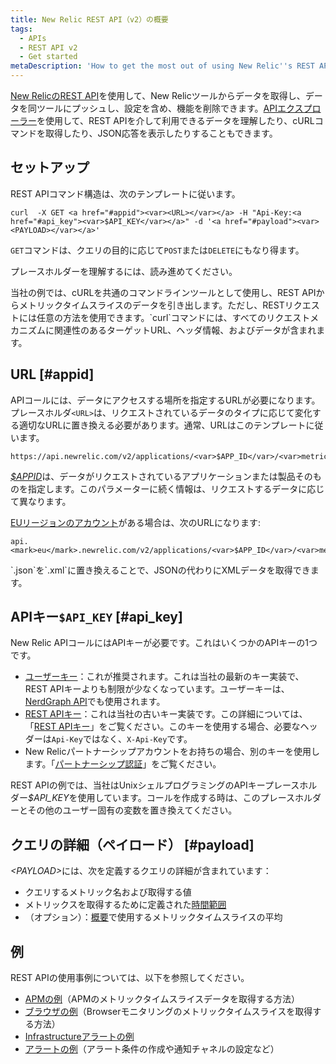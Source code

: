 ```yaml
---
title: New Relic REST API（v2）の概要
tags:
  - APIs
  - REST API v2
  - Get started
metaDescription: 'How to get the most out of using New Relic''s REST API (v2) , including a demo, setup and format requirements, and links to detailed examples.'
---
```


[New RelicのREST API](/docs/apis/getting-started/introduction-new-relic-apis)を使用して、New Relicツールからデータを取得し、データを同ツールにプッシュし、設定を含め、機能を削除できます。[APIエクスプローラー](/docs/apis/rest-api-v2/api-explorer-v2/getting-started-new-relics-api-explorer)を使用して、REST APIを介して利用できるデータを理解したり、cURLコマンドを取得したり、JSON応答を表示したりすることもできます。

## セットアップ

REST APIコマンド構造は、次のテンプレートに従います。

```
curl  -X GET <a href="#appid"><var><URL></var></a> -H "Api-Key:<a href="#api_key"><var>$API_KEY</var></a>" -d '<a href="#payload"><var><PAYLOAD></var></a>'
```

`GET`コマンドは、クエリの目的に応じて`POST`または`DELETE`にもなり得ます。

プレースホルダーを理解するには、読み進めてください。

<Callout variant="tip">
  当社の例では、cURLを共通のコマンドラインツールとして使用し、REST APIからメトリックタイムスライスのデータを引き出します。ただし、RESTリクエストには任意の方法を使用できます。`curl`コマンドには、すべてのリクエストメカニズムに関連性のあるターゲットURL、ヘッダ情報、およびデータが含まれます。
</Callout>

## URL [#appid]

APIコールには、データにアクセスする場所を指定するURLが必要になります。プレースホルダ`<URL>`は、リクエストされているデータのタイプに応じて変化する適切なURLに置き換える必要があります。通常、URLはこのテンプレートに従います。

```
https://api.newrelic.com/v2/applications/<var>$APP_ID</var>/<var>metrics/data.json</var>
```

<var>[$APPID](/docs/apis/rest-api-v2/requirements/finding-product-id)</var>は、データがリクエストされているアプリケーションまたは製品そのものを指定します。このパラメーターに続く情報は、リクエストするデータに応じて異なります。

[EUリージョンのアカウント](/docs/using-new-relic/welcome-new-relic/getting-started/introduction-eu-region-data-center)がある場合は、次のURLになります:

```
api.<mark>eu</mark>.newrelic.com/v2/applications/<var>$APP_ID</var>/<var>metrics/data.json</var>
```

<Callout variant="tip">
  `.json`を`.xml`に置き換えることで、JSONの代わりにXMLデータを取得できます。
</Callout>

## APIキー`$API_KEY` [#api_key]

New Relic APIコールにはAPIキーが必要です。これはいくつかのAPIキーの1つです。

* [ユーザーキー](/docs/apis/get-started/intro-apis/types-new-relic-api-keys#user-api-key)：これが推奨されます。これは当社の最新のキー実装で、REST APIキーよりも制限が少なくなっています。ユーザーキーは、[NerdGraph API](/docs/apis/nerdgraph/get-started/introduction-new-relic-nerdgraph)でも使用されます。
* [REST APIキー](/docs/apis/get-started/intro-apis/types-new-relic-api-keys#rest-api-key)：これは当社の古いキー実装です。この詳細については、「[REST APIキー](/docs/apis/get-started/intro-apis/types-new-relic-api-keys#rest-api-key)」をご覧ください。このキーを使用する場合、必要なヘッダーは`Api-Key`ではなく、`X-Api-Key`です。
* New Relicパートナーシップアカウントをお持ちの場合、別のキーを使用します。「[パートナーシップ認証](/docs/apis/rest-api-v2/get-started/admin-users-api-key-partnerships)」をご覧ください。

REST APIの例では、当社はUnixシェルプログラミングのAPIキープレースホルダー<var>$API_KEY</var>を使用しています。コールを作成する時は、このプレースホルダーとその他のユーザー固有の変数を置き換えてください。

## クエリの詳細（ペイロード） [#payload]

<var>&lt;PAYLOAD></var>には、次を定義するクエリの詳細が含まれています：

* クエリするメトリック名および取得する値
* メトリックスを取得するために定義された[時間範囲](/docs/apis/rest-api-v2/requirements/specifying-time-range-v2)
* （オプション）：[概要](/docs/apis/rest-api-v2/requirements/calculating-average-metric-values-summarize)で使用するメトリックタイムスライスの平均

## 例

REST APIの使用事例については、以下を参照してください。

* [APMの例](/docs/apis/rest-api-v2/application-examples-v2)（APMのメトリックタイムスライスデータを取得する方法）
* [ブラウザの例](/docs/apis/rest-api-v2/browser-examples-v2)（Browserモニタリングのメトリックタイムスライスを取得する方法）
* [Infrastructureアラートの例](/docs/infrastructure/new-relic-infrastructure/infrastructure-alert-conditions/rest-api-calls-new-relic-infrastructure-alerts)
* [アラートの例](/docs/alerts/new-relic-alerts/rest-api-alerts)（アラート条件の作成や通知チャネルの設定など）